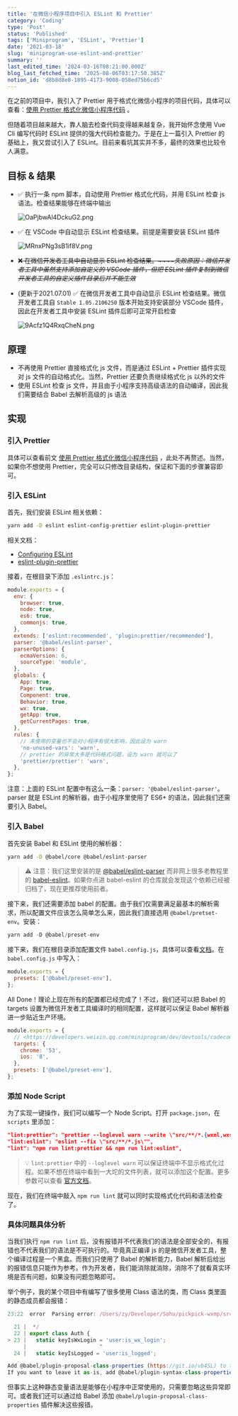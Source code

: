 ```yaml
---
title: '在微信小程序项目中引入 ESLint 和 Prettier'
category: 'Coding'
type: 'Post'
status: 'Published'
tags: ['Miniprogram', 'ESLint', 'Prettier']
date: '2021-03-18'
slug: 'miniprogram-use-eslint-and-prettier'
summary: ''
last_edited_time: '2024-03-16T08:21:00.000Z'
blog_last_fetched_time: '2025-08-06T03:17:50.385Z'
notion_id: 'd8b8d8e8-1895-4173-9008-058ed75b6cd5'
---
```


在之前的项目中，我引入了 Prettier 用于格式化微信小程序的项目代码，具体可以查看：[使用 Prettier 格式化微信小程序代码](https://www.notion.so/5c8154428abb45008492a6f8d4febe25) 。

但随着项目越来越大，靠人脑去检查代码变得越来越复杂，我开始怀念使用 Vue Cli 编写代码时 ESLint 提供的强大代码检查能力。于是在上一篇引入 Prettier 的基础上，我又尝试引入了 ESLint。目前来看坑其实并不多，最终的效果也比较令人满意。

## 目标 & 结果

- ✅ 执行一条 npm 脚本，自动使用 Prettier 格式化代码，并用 ESLint 检查 js 语法。检查结果能够在终端中输出

  ![OaPjbwAl4DckuG2.png](https://cdn.sa.net/2024/03/15/OaPjbwAl4DckuG2.png)

- ✅ 在 VSCode 中自动显示 ESLint 检查结果。前提是需要安装 ESLint 插件

  ![MRnxPNg3sB1if8V.png](https://cdn.sa.net/2024/03/15/MRnxPNg3sB1if8V.png)

- ~~❌ 在微信开发者工具中自动显示 ESLint 检查结果。~~~~_失败原因：微信开发者工具中虽然支持添加自定义的 VSCode 插件，但把 ESLint 插件复制到微信开发者工具的自定义插件目录后并不能生效_~~
- (更新于2021.07.01) ✅ 在微信开发者工具中自动显示 ESLint 检查结果。微信开发者工具自 `Stable 1.05.2106250` 版本开始支持安装部分 VSCode 插件，因此在开发者工具中安装 ESLint 插件后即可正常开启检查

  ![9Acfz1Q4RxqCheN.png](https://cdn.sa.net/2024/03/15/9Acfz1Q4RxqCheN.png)

## 原理

- 不再使用 Prettier 直接格式化 js 文件，而是通过 ESLint + Prettier 插件实现对 js 文件的自动格式化。当然，Prettier 还要负责继续格式化 js 以外的文件
- 使用 ESLint 检查 js 文件，并且由于小程序支持高级语法的自动编译，因此我们需要结合 Babel 去解析高级的 js 语法

## 实现

### 引入 Prettier

具体可以查看前文 [使用 Prettier 格式化微信小程序代码](https://www.notion.so/5c8154428abb45008492a6f8d4febe25) ，此处不再赘述。当然，如果你不想使用 Prettier，完全可以只修改目录结构，保证和下面的步骤兼容即可。

### 引入 ESLint

首先，我们安装 ESLint 相关依赖：

```bash
yarn add -D eslint eslint-config-prettier eslint-plugin-prettier
```

相关文档：

- [Configuring ESLint](https://eslint.org/docs/user-guide/configuring/)
- [eslint-plugin-prettier](https://github.com/prettier/eslint-plugin-prettier)

接着，在根目录下添加 `.eslintrc.js`：

```javascript
module.exports = {
  env: {
    browser: true,
    node: true,
    es6: true,
    commonjs: true,
  },
  extends: ['eslint:recommended', 'plugin:prettier/recommended'],
  parser: '@babel/eslint-parser',
  parserOptions: {
    ecmaVersion: 6,
    sourceType: 'module',
  },
  globals: {
    App: true,
    Page: true,
    Component: true,
    Behavior: true,
    wx: true,
    getApp: true,
    getCurrentPages: true,
  },
  rules: {
    // 未使用的变量也不会对小程序有很大影响，因此设为 warn
    'no-unused-vars': 'warn',
    // prettier 的异常大多是代码格式问题，设为 warn 就可以了
    'prettier/prettier': 'warn',
  },
};
```

注意：上面的 ESLint 配置中有这么一条：`parser: '@babel/eslint-parser'`。parser 就是 ESLint 的解析器，由于小程序里使用了 ES6+ 的语法，因此我们还需要引入 Babel。

### 引入 Babel

首先安装 Babel 和 ESLint 使用的解析器：

```bash
yarn add -D @babel/core @babel/eslint-parser
```

> ⚠️ 注意：我们这里安装的是 [@babel/eslint-parser](https://github.com/babel/babel/tree/main/eslint/babel-eslint-parser) 而非网上很多老教程里的 [babel-eslint](https://github.com/babel/babel-eslint)。如果你点进 babel-eslint 的仓库就会发现这个依赖已经被归档了，现在更推荐使用前者。

接下来，我们还需要添加 babel 的配置。由于我们仅需要满足最基本的解析需求，所以配置文件应该怎么简单怎么来，因此我们直接选用 `@babel/pretset-env`。安装：

```javascript
yarn add -D @babel/preset-env
```

接下来，我们在根目录添加配置文件 `babel.config.js`，具体可以查看[文档](https://babeljs.io/docs/en/configuration)。在 `babel.config.js` 中写入：

```javascript
module.exports = {
  presets: ['@babel/preset-env'],
};
```

All Done！理论上现在所有的配置都已经完成了！不过，我们还可以把 Babel 的 targets 设置为微信开发者工具编译时的相同配置，这样就可以保证 Babel 解析器进一步贴近生产环境。

```javascript
module.exports = {
  // <https://developers.weixin.qq.com/miniprogram/dev/devtools/codecompile.html>
  targets: {
    chrome: '53',
    ios: '8',
  },
  presets: ['@babel/preset-env'],
};
```

### 添加 Node Script

为了实现一键操作，我们可以编写一个 Node Script。打开 `package.json`，在 `scripts` 里添加：

```json
"lint:prettier": "prettier --loglevel warn --write \"src/**/*.{wxml,wxss,wxs,json,md}\"",
"lint:eslint": "eslint --fix \"src/**/*.js\"",
"lint": "npm run lint:prettier && npm run lint:eslint",
```

> 💡 `lint:prettier` 中的 `--loglevel warn` 可以保证终端中不显示格式化过程。如果不想在终端中看到一大坨的文件列表，就可以添加这个配置。更多参数可以查看 [官方文档](https://prettier.io/docs/en/cli.html#--loglevel)。

现在，我们在终端中敲入 `npm run lint` 就可以同时实现格式化代码和语法检查了。

### 具体问题具体分析

当我们执行 `npm run lint` 后，没有报错并不代表我们的语法是全部安全的，有报错也不代表我们的语法是不可执行的。毕竟真正编译 js 的是微信开发者工具，整个编译过程是一个黑盒。而我们只使用了 Babel 的解析能力，Babel 解析后给出的报错信息只能作为参考。作为开发者，我们能消除就消除，消除不了就看真实环境是否有问题，如果没有问题忽略即可。

举个例子，我的某个项目中有编写了很多使用 Class 语法的类，而 Class 类里面的静态成员都会报错：

```javascript
23:22  error  Parsing error: /Users/zy/Developer/Sohu/pickpick-wxmp/src/utils/Auth.js: Support for the experimental syntax 'classProperties' isn't currently enabled (23:23):

  21 |  */
  22 | export class Auth {
> 23 |   static keyIsWxLogin = 'user:is_wx_login';
     |                       ^
  24 |   static keyIsLogged = 'user:is_logged';

Add @babel/plugin-proposal-class-properties (https://git.io/vb4SL) to the 'plugins' section of your Babel config to enable transformation.
If you want to leave it as-is, add @babel/plugin-syntax-class-properties (https://git.io/vb4yQ) to the 'plugins' section to enable parsing
```

但事实上这种静态变量语法是能够在小程序中正常使用的，只需要忽略这些异常即可。或者我们还可以通过给 Babel 添加 `@babel/plugin-proposal-class-properties` 插件解决这些报错。
